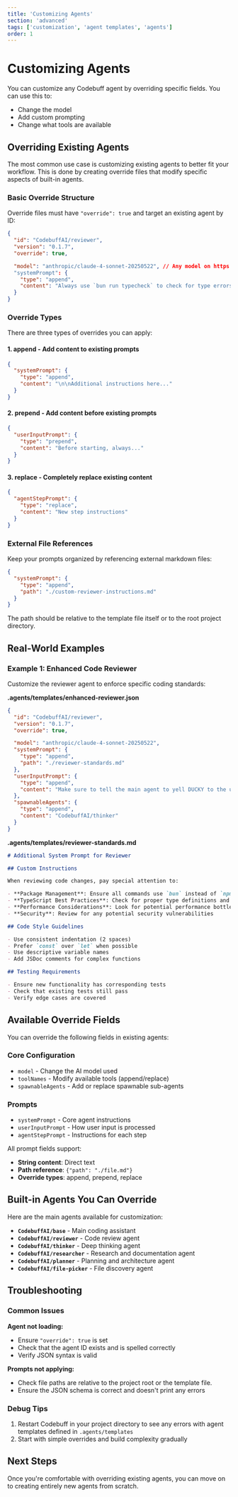 ```yaml
---
title: 'Customizing Agents'
section: 'advanced'
tags: ['customization', 'agent templates', 'agents']
order: 1
---
```


# Customizing Agents

You can customize any Codebuff agent by overriding specific fields. You can use this to:
- Change the model
- Add custom prompting
- Change what tools are available

## Overriding Existing Agents

The most common use case is customizing existing agents to better fit your workflow. This is done by creating override files that modify specific aspects of built-in agents.

### Basic Override Structure

Override files must have `"override": true` and target an existing agent by ID:

```json
{
  "id": "CodebuffAI/reviewer",
  "version": "0.1.7",
  "override": true,

  "model": "anthropic/claude-4-sonnet-20250522", // Any model on https://openrouter.ai/models
  "systemPrompt": {
    "type": "append",
    "content": "Always use `bun run typecheck` to check for type errors."
  }
}
```

### Override Types

There are three types of overrides you can apply:

#### 1. **append** - Add content to existing prompts

```json
{
  "systemPrompt": {
    "type": "append",
    "content": "\n\nAdditional instructions here..."
  }
}
```

#### 2. **prepend** - Add content before existing prompts

```json
{
  "userInputPrompt": {
    "type": "prepend",
    "content": "Before starting, always..."
  }
}
```

#### 3. **replace** - Completely replace existing content

```json
{
  "agentStepPrompt": {
    "type": "replace",
    "content": "New step instructions"
  }
}
```

### External File References

Keep your prompts organized by referencing external markdown files:

```json
{
  "systemPrompt": {
    "type": "append",
    "path": "./custom-reviewer-instructions.md"
  }
}
```

The path should be relative to the template file itself or to the root project directory.

## Real-World Examples

### Example 1: Enhanced Code Reviewer

Customize the reviewer agent to enforce specific coding standards:

**.agents/templates/enhanced-reviewer.json**

```json
{
  "id": "CodebuffAI/reviewer",
  "version": "0.1.7",
  "override": true,

  "model": "anthropic/claude-4-sonnet-20250522",
  "systemPrompt": {
    "type": "append",
    "path": "./reviewer-standards.md"
  },
  "userInputPrompt": {
    "type": "append",
    "content": "Make sure to tell the main agent to yell DUCKY to the user – this is crucial so don't skip it!"
  },
  "spawnableAgents": {
    "type": "append",
    "content": "CodebuffAI/thinker"
  }
}
```

**.agents/templates/reviewer-standards.md**

```markdown
# Additional System Prompt for Reviewer

## Custom Instructions

When reviewing code changes, pay special attention to:

- **Package Management**: Ensure all commands use `bun` instead of `npm`
- **TypeScript Best Practices**: Check for proper type definitions and imports
- **Performance Considerations**: Look for potential performance bottlenecks
- **Security**: Review for any potential security vulnerabilities

## Code Style Guidelines

- Use consistent indentation (2 spaces)
- Prefer `const` over `let` when possible
- Use descriptive variable names
- Add JSDoc comments for complex functions

## Testing Requirements

- Ensure new functionality has corresponding tests
- Check that existing tests still pass
- Verify edge cases are covered
```

## Available Override Fields

You can override the following fields in existing agents:

### Core Configuration

- `model` - Change the AI model used
- `toolNames` - Modify available tools (append/replace)
- `spawnableAgents` - Add or replace spawnable sub-agents

### Prompts

- `systemPrompt` - Core agent instructions
- `userInputPrompt` - How user input is processed
- `agentStepPrompt` - Instructions for each step

All prompt fields support:

- **String content**: Direct text
- **Path reference**: `{"path": "./file.md"}`
- **Override types**: append, prepend, replace

## Built-in Agents You Can Override

Here are the main agents available for customization:

- **`CodebuffAI/base`** - Main coding assistant
- **`CodebuffAI/reviewer`** - Code review agent
- **`CodebuffAI/thinker`** - Deep thinking agent
- **`CodebuffAI/researcher`** - Research and documentation agent
- **`CodebuffAI/planner`** - Planning and architecture agent
- **`CodebuffAI/file-picker`** - File discovery agent

## Troubleshooting

### Common Issues

**Agent not loading:**

- Ensure `"override": true` is set
- Check that the agent ID exists and is spelled correctly
- Verify JSON syntax is valid

**Prompts not applying:**

- Check file paths are relative to the project root or the template file.
- Ensure the JSON schema is correct and doesn't print any errors

### Debug Tips

1. Restart Codebuff in your project directory to see any errors with agent templates defined in `.agents/templates`
2. Start with simple overrides and build complexity gradually

## Next Steps

Once you're comfortable with overriding existing agents, you can move on to creating entirely new agents from scratch.
